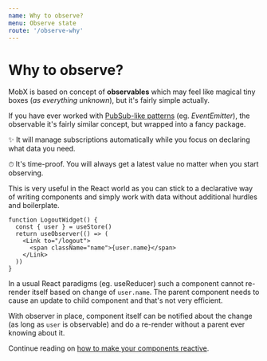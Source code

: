 ```yaml
---
name: Why to observe?
menu: Observe state
route: '/observe-why'
---
```


# Why to observe?

MobX is based on concept of **observables** which may feel like magical tiny boxes (_as everything unknown_), but it's fairly simple actually.

If you have ever worked with [PubSub-like patterns](https://en.wikipedia.org/wiki/Publish%E2%80%93subscribe_pattern) (eg. _EventEmitter_), the observable it's fairly similar concept, but wrapped into a fancy package.

✨ It will manage subscriptions automatically while you focus on declaring what data you need.

⏱ It's time-proof. You will always get a latest value no matter when you start observing.

<p>
  This is very useful in the React world as you can stick to a declarative way
  of writing components and simply work with data without additional hurdles and
  boilerplate.
</p>

```tsx
function LogoutWidget() {
  const { user } = useStore()
  return useObserver(() => (
    <Link to="/logout">
      <span className="name">{user.name}</span>
    </Link>
  ))
}
```

In a usual React paradigms (eg. useReducer) such a component cannot re-render itself based on change of `user.name`. The parent component needs to cause an update to child component and that's not very efficient.

With observer in place, component itself can be notified about the change (as long as `user` is observable) and do a re-render without a parent ever knowing about it.

Continue reading on [how to make your components reactive](/observe-how).
